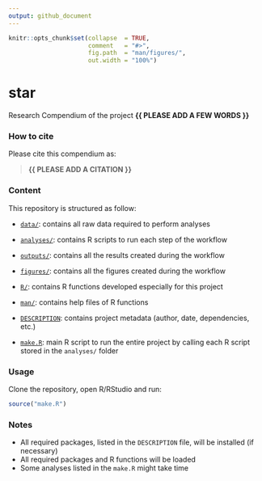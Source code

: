 ```yaml
---
output: github_document
---
```


<!-- README.md is generated from README.Rmd. Please edit that file -->


```r
knitr::opts_chunk$set(collapse  = TRUE,
                      comment   = "#>",
                      fig.path  = "man/figures/",
                      out.width = "100%")
```



# star


<!-- badges: start -->
<!-- badges: end -->


Research Compendium of the project **{{ PLEASE ADD A FEW WORDS }}**



### How to cite

Please cite this compendium as: 

> **{{ PLEASE ADD A CITATION }}**



### Content

This repository is structured as follow:

- [`data/`](https://github.com/ahasverus/star/tree/master/data):
contains all raw data required to perform analyses

- [`analyses/`](https://github.com/ahasverus/star/tree/master/analyses/):
contains R scripts to run each step of the workflow

- [`outputs/`](https://github.com/ahasverus/star/tree/master/outputs):
contains all the results created during the workflow

- [`figures/`](https://github.com/ahasverus/star/tree/master/figures):
contains all the figures created during the workflow

- [`R/`](https://github.com/ahasverus/star/tree/master/R):
contains R functions developed especially for this project

- [`man/`](https://github.com/ahasverus/star/tree/master/man):
contains help files of R functions

- [`DESCRIPTION`](https://github.com/ahasverus/star/tree/master/DESCRIPTION):
contains project metadata (author, date, dependencies, etc.)

- [`make.R`](https://github.com/ahasverus/star/tree/master/make.R):
main R script to run the entire project by calling each R script stored in the `analyses/` folder



### Usage

Clone the repository, open R/RStudio and run:

```r
source("make.R")
```



### Notes

- All required packages, listed in the `DESCRIPTION` file, will be installed (if necessary)
- All required packages and R functions will be loaded
- Some analyses listed in the `make.R` might take time
